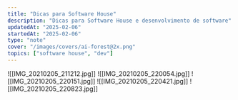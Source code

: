 ```yaml
---
title: "Dicas para Software House"
description: "Dicas para Software House e desenvolvimento de software"
updatedAt: "2025-02-06"
startedAt: "2025-02-06"
type: "note"
cover: "/images/covers/ai-forest@2x.png"
topics: ["software house", "dev"]
---
```


![[IMG_20210205_211212.jpg]]
![[IMG_20210205_220054.jpg]]
![[IMG_20210205_220151.jpg]]
![[IMG_20210205_220421.jpg]]
![[IMG_20210205_220823.jpg]]
